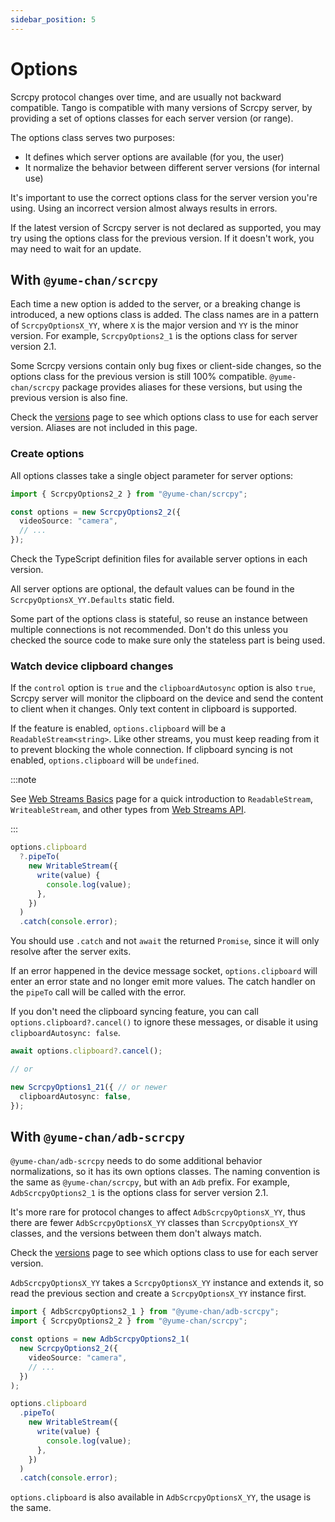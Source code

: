 ```yaml
---
sidebar_position: 5
---
```



# Options

Scrcpy protocol changes over time, and are usually not backward compatible. Tango is compatible with many versions of Scrcpy server, by providing a set of options classes for each server version (or range).

The options class serves two purposes:

- It defines which server options are available (for you, the user)
- It normalize the behavior between different server versions (for internal use)

It's important to use the correct options class for the server version you're using. Using an incorrect version almost always results in errors.

If the latest version of Scrcpy server is not declared as supported, you may try using the options class for the previous version. If it doesn't work, you may need to wait for an update.

## With `@yume-chan/scrcpy`

Each time a new option is added to the server, or a breaking change is introduced, a new options class is added. The class names are in a pattern of `ScrcpyOptionsX_YY`, where `X` is the major version and `YY` is the minor version. For example, `ScrcpyOptions2_1` is the options class for server version 2.1.

Some Scrcpy versions contain only bug fixes or client-side changes, so the options class for the previous version is still 100% compatible. `@yume-chan/scrcpy` package provides aliases for these versions, but using the previous version is also fine.

Check the [versions](../versions.mdx) page to see which options class to use for each server version. Aliases are not included in this page.

### Create options

All options classes take a single object parameter for server options:

```ts transpile
import { ScrcpyOptions2_2 } from "@yume-chan/scrcpy";

const options = new ScrcpyOptions2_2({
  videoSource: "camera",
  // ...
});
```

Check the TypeScript definition files for available server options in each version.

All server options are optional, the default values can be found in the `ScrcpyOptionsX_YY.Defaults` static field.

Some part of the options class is stateful, so reuse an instance between multiple connections is not recommended. Don't do this unless you checked the source code to make sure only the stateless part is being used.

### Watch device clipboard changes

If the `control` option is `true`<Version since="v1.21"> and the `clipboardAutosync` option is also `true`</Version>, Scrcpy server will monitor the clipboard on the device and send the content to client when it changes. Only text content in clipboard is supported.

If the feature is enabled, `options.clipboard` will be a `ReadableStream<string>`. Like other streams, you must keep reading from it to prevent blocking the whole connection. If clipboard syncing is not enabled, `options.clipboard` will be `undefined`.

:::note

See [Web Streams Basics](../../tango/web-stream/index.mdx) page for a quick introduction to `ReadableStream`, `WriteableStream`, and other types from [Web Streams API](https://developer.mozilla.org/en-US/docs/Web/API/Streams_API).

:::

```ts transpile
options.clipboard
  ?.pipeTo(
    new WritableStream({
      write(value) {
        console.log(value);
      },
    })
  )
  .catch(console.error);
```

You should use `.catch` and not `await` the returned `Promise`, since it will only resolve after the server exits.

If an error happened in the device message socket, `options.clipboard` will enter an error state and no longer emit more values. The catch handler on the `pipeTo` call will be called with the error.

If you don't need the clipboard syncing feature, you can call `options.clipboard?.cancel()` to ignore these messages<Version since="v1.21">, or disable it using `clipboardAutosync: false`</Version>.

```ts transpile
await options.clipboard?.cancel();

// or

new ScrcpyOptions1_21({ // or newer
  clipboardAutosync: false,
});
```

## With `@yume-chan/adb-scrcpy`

`@yume-chan/adb-scrcpy` needs to do some additional behavior normalizations, so it has its own options classes. The naming convention is the same as `@yume-chan/scrcpy`, but with an `Adb` prefix. For example, `AdbScrcpyOptions2_1` is the options class for server version 2.1.

It's more rare for protocol changes to affect `AdbScrcpyOptionsX_YY`, thus there are fewer `AdbScrcpyOptionsX_YY` classes than `ScrcpyOptionsX_YY` classes, and the versions between them don't always match.

Check the [versions](../versions.mdx) page to see which options class to use for each server version.

`AdbScrcpyOptionsX_YY` takes a `ScrcpyOptionsX_YY` instance and extends it, so read the previous section and create a `ScrcpyOptionsX_YY` instance first.

```ts transpile
import { AdbScrcpyOptions2_1 } from "@yume-chan/adb-scrcpy";
import { ScrcpyOptions2_2 } from "@yume-chan/scrcpy";

const options = new AdbScrcpyOptions2_1(
  new ScrcpyOptions2_2({
    videoSource: "camera",
    // ...
  })
);

options.clipboard
  .pipeTo(
    new WritableStream({
      write(value) {
        console.log(value);
      },
    })
  )
  .catch(console.error);
```

`options.clipboard` is also available in `AdbScrcpyOptionsX_YY`, the usage is the same.
